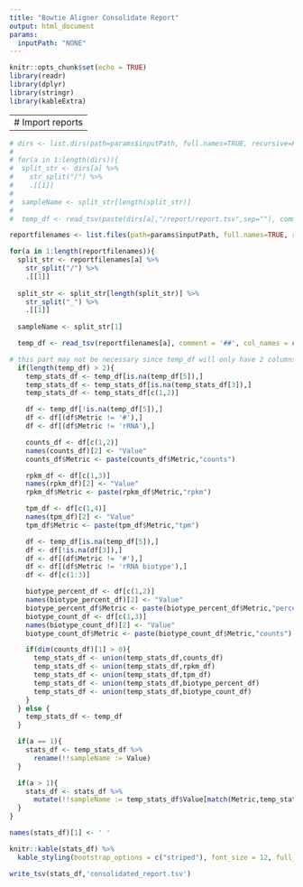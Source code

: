 ```yaml
---
title: "Bowtie Aligner Consolidate Report"
output: html_document
params:
  inputPath: "NONE"
---
```


```r
knitr::opts_chunk$set(echo = TRUE)
library(readr)
library(dplyr)
library(stringr)
library(kableExtra)
```

---
# Import reports
---

```r

# dirs <- list.dirs(path=params$inputPath, full.names=TRUE, recursive=FALSE)
#
# for(a in 1:length(dirs)){
#  split_str <- dirs[a] %>%
#    str_split("/") %>%
#    .[[1]]
#  
#  sampleName <- split_str[length(split_str)]
#
#  temp_df <- read_tsv(paste(dirs[a],"/report/report.tsv",sep=""), comment = '##', col_names = c('Metric','Value'))

reportfilenames <- list.files(path=params$inputPath, full.names=TRUE, recursive=FALSE)

for(a in 1:length(reportfilenames)){
  split_str <- reportfilenames[a] %>%
    str_split("/") %>%
    .[[1]]
  
  split_str <- split_str[length(split_str)] %>%
    str_split("_") %>%
    .[[1]]
  
  sampleName <- split_str[1]

  temp_df <- read_tsv(reportfilenames[a], comment = '##', col_names = c('Metric','Value'))

# this part may not be necessary since temp_df will only have 2 columns
  if(length(temp_df) > 2){
    temp_stats_df <- temp_df[is.na(temp_df[5]),]
    temp_stats_df <- temp_stats_df[is.na(temp_stats_df[3]),]
    temp_stats_df <- temp_stats_df[c(1,2)]

    df <- temp_df[!is.na(temp_df[5]),]
    df <- df[(df$Metric != '#'),]
    df <- df[(df$Metric != 'rRNA'),]

    counts_df <- df[c(1,2)]
    names(counts_df)[2] <- "Value"
    counts_df$Metric <- paste(counts_df$Metric,"counts")

    rpkm_df <- df[c(1,3)]
    names(rpkm_df)[2] <- "Value"
    rpkm_df$Metric <- paste(rpkm_df$Metric,"rpkm")

    tpm_df <- df[c(1,4)]
    names(tpm_df)[2] <- "Value"
    tpm_df$Metric <- paste(tpm_df$Metric,"tpm")

    df <- temp_df[is.na(temp_df[5]),]
    df <- df[!is.na(df[3]),]
    df <- df[(df$Metric != '#'),]
    df <- df[(df$Metric != 'rRNA biotype'),]
    df <- df[c(1:3)]

    biotype_percent_df <- df[c(1,2)]
    names(biotype_percent_df)[2] <- "Value"
    biotype_percent_df$Metric <- paste(biotype_percent_df$Metric,"percent of total")
    biotype_count_df <- df[c(1,3)]
    names(biotype_count_df)[2] <- "Value"
    biotype_count_df$Metric <- paste(biotype_count_df$Metric,"counts")

    if(dim(counts_df)[1] > 0){
      temp_stats_df <- union(temp_stats_df,counts_df)
      temp_stats_df <- union(temp_stats_df,rpkm_df)
      temp_stats_df <- union(temp_stats_df,tpm_df)
      temp_stats_df <- union(temp_stats_df,biotype_percent_df)
      temp_stats_df <- union(temp_stats_df,biotype_count_df)
    }
  } else {
    temp_stats_df <- temp_df
  }

  if(a == 1){
    stats_df <- temp_stats_df %>%
      rename(!!sampleName := Value)
  }

  if(a > 1){
    stats_df <- stats_df %>%
      mutate(!!sampleName := temp_stats_df$Value[match(Metric,temp_stats_df$Metric)])
  }
}

names(stats_df)[1] <- ' '

```

```r

knitr::kable(stats_df) %>%
  kable_styling(bootstrap_options = c("striped"), font_size = 12, full_width = T)

```

```r

write_tsv(stats_df,'consolidated_report.tsv')

```
